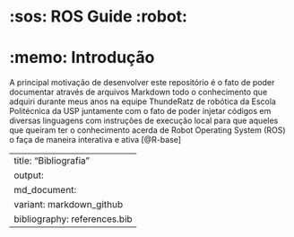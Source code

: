 # :sos: ROS Guide :robot:

# :memo: Introdução
 
 A principal motivação de desenvolver este repositório é o fato de poder documentar através de arquivos Markdown todo o conhecimento que adquiri durante meus anos na equipe ThundeRatz de robótica da Escola Politécnica da USP juntamente com o fato de poder injetar códigos em diversas linguagens com instruções de execução local para que aqueles que queiram ter o conhecimento acerda de Robot Operating System (ROS) o faça de maneira interativa e ativa [@R-base]
 

---
title: "Bibliografia"
output:
	md_document:
		variant:	markdown_github
bibliography: references.bib  
---
